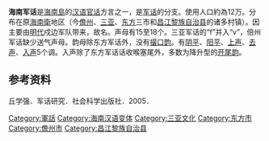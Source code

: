 {{language
|name=海南军话
|ethnicity=[[汉族|汉族]]明代[[海南衛|海南衛]]遗民民系
|nativename=海南军话
|states={{PRC}}
|region=[[海南|海南]]
|speakers=約12万
|familycolor= 汉藏语系
|fam1=[[汉藏語系|汉藏語系]]
|fam2=[[汉语族|汉语族]]
|fam3=[[官话|官话]]
|fam4=[[军话|军话]]
|iso2=|iso3=|iso6=jnha}}
'''海南军话'''是[[海南島|海南島]]的[[汉语|汉语]][[官话|官话]]方言之一，是[[军话|军话]]的分支。使用人口約為12万。分布在原[[海南衛|海南衛]]地区（今[[儋州市|儋州]]、[[三亚市|三亚]]、[[东方市|东方]]三市和[[昌江黎族自治县|昌江黎族自治县]]的诸多村镇）。因主要由[[明代|明代]]戍边军队带来，故名。声母有15至18个。三亚军话的“f”并入“v”，倍州军话缺少送气声母。韵母除东方军话外，没有[[撮口韵|撮口韵]]。有[[阴平|阴平]]、[[阳平|阳平]]、[[上声|上声]]、[[去声|去声]]、[[入声|入声]]5个调。入声除了东方军话话收喉塞尾外，多数为降升型的[[开尾韵|开尾韵]]。

{{官話}}
{{汉语}}
{{中國語言}}
== 参考资料 ==
丘学强．军话研究．社会科学出版社．2005．

[[Category:軍話|Category:軍話]]
[[Category:海南汉语变体|Category:海南汉语变体]]
[[Category:三亚文化|Category:三亚文化]]
[[Category:东方市|Category:东方市]]
[[Category:儋州市|Category:儋州市]]
[[Category:昌江黎族自治县|Category:昌江黎族自治县]]